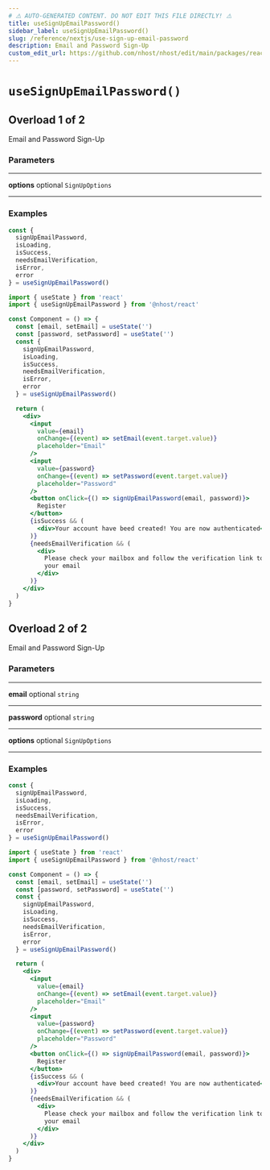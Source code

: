 ```yaml
---
# ⚠️ AUTO-GENERATED CONTENT. DO NOT EDIT THIS FILE DIRECTLY! ⚠️
title: useSignUpEmailPassword()
sidebar_label: useSignUpEmailPassword()
slug: /reference/nextjs/use-sign-up-email-password
description: Email and Password Sign-Up
custom_edit_url: https://github.com/nhost/nhost/edit/main/packages/react/src/hooks/registration.ts#L98
---
```


# `useSignUpEmailPassword()`

## Overload 1 of 2

Email and Password Sign-Up

### Parameters

---

**<span className="parameter-name">options</span>** <span className="optional-status">optional</span> `SignUpOptions`

---

### Examples

```js
const {
  signUpEmailPassword,
  isLoading,
  isSuccess,
  needsEmailVerification,
  isError,
  error
} = useSignUpEmailPassword()
```

```jsx
import { useState } from 'react'
import { useSignUpEmailPassword } from '@nhost/react'

const Component = () => {
  const [email, setEmail] = useState('')
  const [password, setPassword] = useState('')
  const {
    signUpEmailPassword,
    isLoading,
    isSuccess,
    needsEmailVerification,
    isError,
    error
  } = useSignUpEmailPassword()

  return (
    <div>
      <input
        value={email}
        onChange={(event) => setEmail(event.target.value)}
        placeholder="Email"
      />
      <input
        value={password}
        onChange={(event) => setPassword(event.target.value)}
        placeholder="Password"
      />
      <button onClick={() => signUpEmailPassword(email, password)}>
        Register
      </button>
      {isSuccess && (
        <div>Your account have beed created! You are now authenticated</div>
      )}
      {needsEmailVerification && (
        <div>
          Please check your mailbox and follow the verification link to verify
          your email
        </div>
      )}
    </div>
  )
}
```

## Overload 2 of 2

Email and Password Sign-Up

### Parameters

---

**<span className="parameter-name">email</span>** <span className="optional-status">optional</span> `string`

---

**<span className="parameter-name">password</span>** <span className="optional-status">optional</span> `string`

---

**<span className="parameter-name">options</span>** <span className="optional-status">optional</span> `SignUpOptions`

---

### Examples

```js
const {
  signUpEmailPassword,
  isLoading,
  isSuccess,
  needsEmailVerification,
  isError,
  error
} = useSignUpEmailPassword()
```

```jsx
import { useState } from 'react'
import { useSignUpEmailPassword } from '@nhost/react'

const Component = () => {
  const [email, setEmail] = useState('')
  const [password, setPassword] = useState('')
  const {
    signUpEmailPassword,
    isLoading,
    isSuccess,
    needsEmailVerification,
    isError,
    error
  } = useSignUpEmailPassword()

  return (
    <div>
      <input
        value={email}
        onChange={(event) => setEmail(event.target.value)}
        placeholder="Email"
      />
      <input
        value={password}
        onChange={(event) => setPassword(event.target.value)}
        placeholder="Password"
      />
      <button onClick={() => signUpEmailPassword(email, password)}>
        Register
      </button>
      {isSuccess && (
        <div>Your account have beed created! You are now authenticated</div>
      )}
      {needsEmailVerification && (
        <div>
          Please check your mailbox and follow the verification link to verify
          your email
        </div>
      )}
    </div>
  )
}
```
